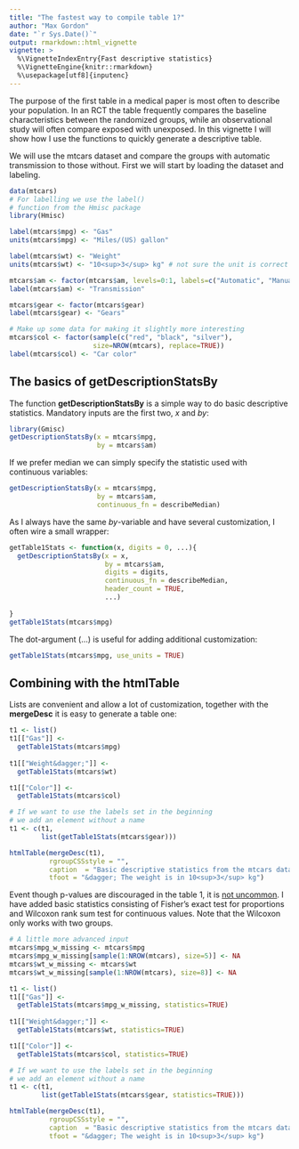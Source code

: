 ```yaml
---
title: "The fastest way to compile table 1?"
author: "Max Gordon"
date: "`r Sys.Date()`"
output: rmarkdown::html_vignette
vignette: >
  %\VignetteIndexEntry{Fast descriptive statistics}
  %\VignetteEngine{knitr::rmarkdown}
  %\usepackage[utf8]{inputenc}
---
```


The purpose of the first table in a medical paper is most often to describe your population. In an RCT the table frequently compares the baseline characteristics between the randomized groups, while an observational study will often compare exposed with unexposed. In this vignette I will show how I use the functions to quickly generate a descriptive table.

We will use the mtcars dataset and compare the groups with automatic transmission to those without. First we will start by loading the dataset and labeling.


```r
data(mtcars)
# For labelling we use the label()
# function from the Hmisc package
library(Hmisc)

label(mtcars$mpg) <- "Gas"
units(mtcars$mpg) <- "Miles/(US) gallon"

label(mtcars$wt) <- "Weight"
units(mtcars$wt) <- "10<sup>3</sup> kg" # not sure the unit is correct

mtcars$am <- factor(mtcars$am, levels=0:1, labels=c("Automatic", "Manual"))
label(mtcars$am) <- "Transmission"

mtcars$gear <- factor(mtcars$gear)
label(mtcars$gear) <- "Gears"

# Make up some data for making it slightly more interesting
mtcars$col <- factor(sample(c("red", "black", "silver"),
                     size=NROW(mtcars), replace=TRUE))
label(mtcars$col) <- "Car color"
```

## The basics of getDescriptionStatsBy

The function **getDescriptionStatsBy** is a simple way to do basic descriptive statistics. Mandatory inputs are the first two, *x* and *by*:

```r
library(Gmisc)
getDescriptionStatsBy(x = mtcars$mpg, 
                      by = mtcars$am)
```

If we prefer median we can simply specify the statistic used with continuous variables:

```r
getDescriptionStatsBy(x = mtcars$mpg, 
                      by = mtcars$am,
                      continuous_fn = describeMedian)
```

As I always have the same *by*-variable and have several customization, I often wire a small wrapper:

```r
getTable1Stats <- function(x, digits = 0, ...){
  getDescriptionStatsBy(x = x, 
                        by = mtcars$am,
                        digits = digits,
                        continuous_fn = describeMedian,
                        header_count = TRUE,
                        ...)
  
}
getTable1Stats(mtcars$mpg)
```

The dot-argument (...) is useful for adding additional customization:

```r
getTable1Stats(mtcars$mpg, use_units = TRUE)
```

## Combining with the **htmlTable**

Lists are convenient and allow a lot of customization, together with the **mergeDesc** it is easy to generate a table one:

```r
t1 <- list()
t1[["Gas"]] <-
  getTable1Stats(mtcars$mpg)
  
t1[["Weight&dagger;"]] <-
  getTable1Stats(mtcars$wt)

t1[["Color"]] <- 
  getTable1Stats(mtcars$col)

# If we want to use the labels set in the beginning
# we add an element without a name
t1 <- c(t1,
        list(getTable1Stats(mtcars$gear)))

htmlTable(mergeDesc(t1),
          rgroupCSSstyle = "",
          caption  = "Basic descriptive statistics from the mtcars dataset",
          tfoot = "&dagger; The weight is in 10<sup>3</sup> kg")
```

Event though p-values are discouraged in the table 1, it is [not uncommon](http://cpr.sagepub.com/content/19/2/231.full). I have added basic statistics consisting of Fisher's exact test for proportions and Wilcoxon rank sum test for continuous values. Note that the Wilcoxon only works with two groups.

```r
# A little more advanced input
mtcars$mpg_w_missing <- mtcars$mpg
mtcars$mpg_w_missing[sample(1:NROW(mtcars), size=5)] <- NA
mtcars$wt_w_missing <- mtcars$wt
mtcars$wt_w_missing[sample(1:NROW(mtcars), size=8)] <- NA

t1 <- list()
t1[["Gas"]] <-
  getTable1Stats(mtcars$mpg_w_missing, statistics=TRUE)
  
t1[["Weight&dagger;"]] <-
  getTable1Stats(mtcars$wt, statistics=TRUE)

t1[["Color"]] <- 
  getTable1Stats(mtcars$col, statistics=TRUE)

# If we want to use the labels set in the beginning
# we add an element without a name
t1 <- c(t1,
        list(getTable1Stats(mtcars$gear, statistics=TRUE)))

htmlTable(mergeDesc(t1),
          rgroupCSSstyle = "",
          caption  = "Basic descriptive statistics from the mtcars dataset",
          tfoot = "&dagger; The weight is in 10<sup>3</sup> kg")
```
